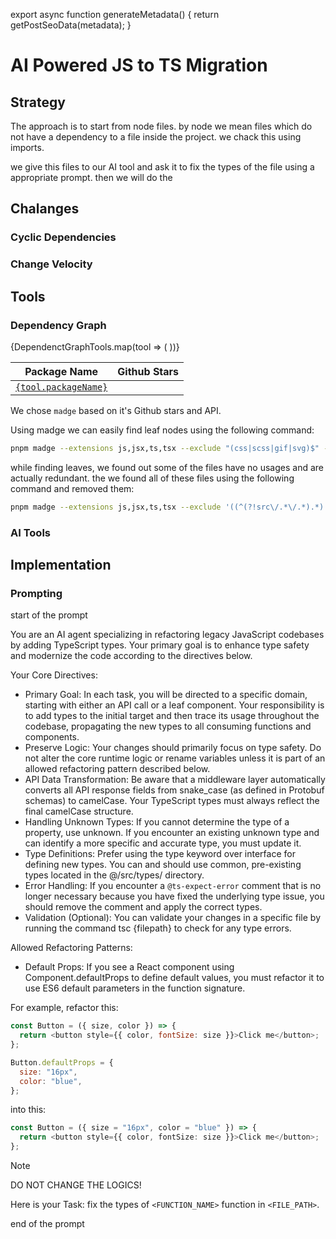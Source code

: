 
export async function generateMetadata() {
  return getPostSeoData(metadata);
}

# AI Powered JS to TS Migration

<PostMetadata metadata={metadata} />

<JsToTs />



## Strategy

The approach is to start from node files. by node we mean files which do not have a 
dependency to a file inside the project. we chack this using imports. 

we give this files to our AI tool and ask it to fix the types of the file using a appropriate prompt. then we will do the

## Chalanges

### Cyclic Dependencies

### Change Velocity

## Tools

### Dependency Graph

<div style={{ width:'100%', overflow:'auto' }}>
    <table tabIndex="0">
        <thead>
            <tr>
                <th>Package Name</th>
                <th>Github Stars</th>
            </tr>
        </thead>
        <tbody>
            {DependenctGraphTools.map(tool => (
                <tr key={tool.packageName}>
                    <td><a href={tool.npm} target="_blank"><code>{tool.packageName}</code></a></td>
                    <td><GithubStars repoUrl={tool.repo} /></td>
                </tr>
            ))}
        </tbody>
    </table>
</div>

We chose `madge` based on it's Github stars and API.

Using madge we can easily find leaf nodes using the following command:

```bash
pnpm madge --extensions js,jsx,ts,tsx --exclude "(css|scss|gif|svg)$" --ts-config ./tsconfig.json --leaves .
```

while finding leaves, we found out some of the files have no usages and are actually redundant. the we found all of these files using the following command and removed them:

```bash
pnpm madge --extensions js,jsx,ts,tsx --exclude '((^(?!src\/.*\/.*).*)|(css|scss|gif|svg|.d.ts|.test.js|.stories.tsx)$)' --ts-config ./tsconfig.json --orphans .
```

### AI Tools


## Implementation

### Prompting

<section className="card">
<div className="sr-only">start of the prompt</div>

You are an AI agent specializing in refactoring legacy JavaScript codebases by adding TypeScript types. Your primary goal is to enhance type safety and modernize the code according to the directives below.

Your Core Directives:
- Primary Goal: In each task, you will be directed to a specific domain, starting with either an API call or a leaf component. Your responsibility is to add types to the initial target and then trace its usage throughout the codebase, propagating the new types to all consuming functions and components.
- Preserve Logic: Your changes should primarily focus on type safety. Do not alter the core runtime logic or rename variables unless it is part of an allowed refactoring pattern described below.
- API Data Transformation: Be aware that a middleware layer automatically converts all API response fields from snake_case (as defined in Protobuf schemas) to camelCase. Your TypeScript types must always reflect the final camelCase structure.
- Handling Unknown Types:
If you cannot determine the type of a property, use unknown.
If you encounter an existing unknown type and can identify a more specific and accurate type, you must update it.
- Type Definitions: Prefer using the type keyword over interface for defining new types. You can and should use common, pre-existing types located in the @/src/types/ directory.
- Error Handling: If you encounter a `@ts-expect-error` comment that is no longer necessary because you have fixed the underlying type issue, you should remove the comment and apply the correct types.
- Validation (Optional): You can validate your changes in a specific file by running the command tsc \{filepath\} to check for any type errors.

Allowed Refactoring Patterns:
- Default Props: If you see a React component using Component.defaultProps to define default values, you must refactor it to use ES6 default parameters in the function signature.

For example, refactor this:

```js
const Button = ({ size, color }) => {
  return <button style={{ color, fontSize: size }}>Click me</button>;
};

Button.defaultProps = {
  size: "16px",
  color: "blue",
};
```

into this:

```ts
const Button = ({ size = "16px", color = "blue" }) => {
  return <button style={{ color, fontSize: size }}>Click me</button>;
};
```


> [!NOTE]
> DO NOT CHANGE THE LOGICS!

Here is your Task:
fix the types of `<FUNCTION_NAME>` function in `<FILE_PATH>`.

<div className="sr-only">end of the prompt</div>
</section>
